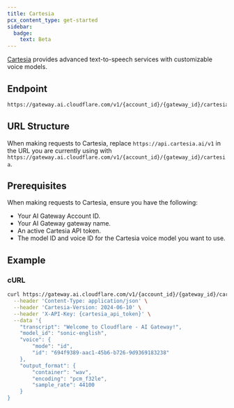 ```yaml
---
title: Cartesia
pcx_content_type: get-started
sidebar:
  badge:
    text: Beta
---
```


[Cartesia](https://docs.cartesia.ai/) provides advanced text-to-speech services with customizable voice models.

## Endpoint

```txt
https://gateway.ai.cloudflare.com/v1/{account_id}/{gateway_id}/cartesia
```

## URL Structure

When making requests to Cartesia, replace `https://api.cartesia.ai/v1` in the URL you are currently using with `https://gateway.ai.cloudflare.com/v1/{account_id}/{gateway_id}/cartesia`.

## Prerequisites

When making requests to Cartesia, ensure you have the following:

- Your AI Gateway Account ID.
- Your AI Gateway gateway name.
- An active Cartesia API token.
- The model ID and voice ID for the Cartesia voice model you want to use.

## Example

### cURL

```bash title="Request"
curl https://gateway.ai.cloudflare.com/v1/{account_id}/{gateway_id}/cartesia/tts/bytes \
  --header 'Content-Type: application/json' \
  --header 'Cartesia-Version: 2024-06-10' \
  --header 'X-API-Key: {cartesia_api_token}' \
  --data '{
    "transcript": "Welcome to Cloudflare - AI Gateway!",
    "model_id": "sonic-english",
    "voice": {
        "mode": "id",
        "id": "694f9389-aac1-45b6-b726-9d9369183238"
    },
    "output_format": {
        "container": "wav",
        "encoding": "pcm_f32le",
        "sample_rate": 44100
    }
}
```
